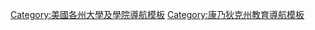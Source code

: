 {{template category|type=navbox}}
[[Category:美國各州大學及學院導航模板|Category:美國各州大學及學院導航模板]]
[[Category:康乃狄克州教育導航模板|Category:康乃狄克州教育導航模板]]